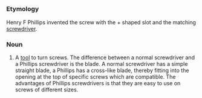 =={{en}}==
===Etymology===
Henry F Phillips invented the screw with the + shaped slot and the matching [[screwdriver]].
===Noun===
# A [[tool]] to turn screws. The difference between a normal screwdriver and a Phillips screwdriver is the blade. A normal screwdriver has a simple straight blade, a Phillips has a cross-like blade, thereby fitting into the opening at the top of specific screws which are compatible.  The advantages of Phillips screwdrivers is that they are easy to use on screws of different sizes.